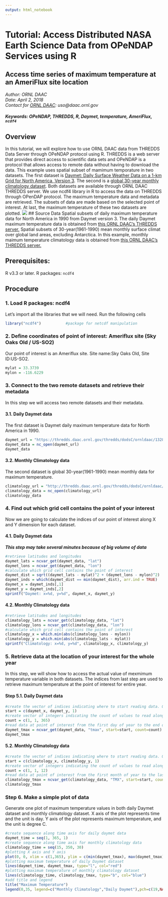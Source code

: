```yaml
---
output: html_notebook
---
```

# Tutorial: Access Distributed NASA Earth Science Data from OPeNDAP Services using R
## Access time series of maximum temperature at an AmeriFlux site location
*Author: ORNL DAAC*
<br>
*Date: April 2, 2018*
<br>
*Contact for [ORNL DAAC](https://daac.ornl.gov/): uso@daac.ornl.gov*

##### Keywords: OPeNDAP, THREDDS, R, Daymet, temperature, AmeriFlux, `ncdf4`

## Overview
In this tutorial, we will explore how to use ORNL DAAC data from THREDDS Data Server through OPeNDAP protocol using R. THREDDS is a web server that provides direct access to scientific data sets and OPeNDAP is a protocol that allows access to remote data without having to download the data. This example uses spatial subset of mamimum temporature in two datasets. The first dataset is [Daymet: Daily Surface Weather Data on a 1-km Grid for North America, Version 3](https://daac.ornl.gov/cgi-bin/dsviewer.pl?ds_id=1328). The second is a [global 30-year monthly climatology dataset](https://daac.ornl.gov/cgi-bin/dsviewer.pl?ds_id=542). Both datasets are available through ORNL DAAC THREDDS server. We use ncdf4 library in R to access the data on THREDDS through OPenDAP protocol. The maximum temperature data and metadata are retrieved. The subsets of data are made based on the selected point of interest. At last, the maximum temperature of these two datasets are plotted.
![](opendap_r.png)
## Source Data
Spatial subsets of daily maximum temperature data for North America in 1990 from Daymet version 3. The daily Daymet maximum temperature data is obtained from [this ORNL DAAC's THREDDS server.](https://thredds.daac.ornl.gov/thredds/catalog/ornldaac/1328/1990/catalog.html?dataset=1328/1990/daymet_v3_tmax_1990_na.nc4)
Spatial subsets of 30-year(1961-1990) mean monthly surface climat over global land areas, excluding Antarctica. In this example, monthly maimum temperature climatology data is obtained from [this ORNL DAAC's THREDDS server.](https://thredds.daac.ornl.gov/thredds/catalog/ornldaac/542/catalog.html?dataset=542/climate6190_TMX.nc4) 

## Prerequisites:
R v3.3 or later. R packages: `ncdf4`

## Procedure

### 1. Load R packages: ncdf4
Let's import all the libraries that we will need. Run the following cells

```r
library("ncdf4")           #package for netcdf manipulation

```

### 2. Define coordinates of point of interest: Ameriflux site (Sky Oaks Old / US-SO2)
Our point of interest is an Ameriflux site. Site name:Sky Oaks Old, Site ID:US-SO2.

```r
mylat = 33.3739
mylon = -116.6229
```

### 3. Connect to the two remote datasets and retrieve their metadata
In this step we will access two remote datasets and their metadata.

#### 3.1. Daily Daymet data 
The first dataset is Daymet daily maximum temperature data for North America in 1990.
```r
daymet_url = "https://thredds.daac.ornl.gov/thredds/dodsC/ornldaac/1328/1990/daymet_v3_tmax_1990_na.nc4"
daymet_data = nc_open(daymet_url)
daymet_data
```

#### 3.2. Monthly Climatology data 
The second dataset is global 30-year(1961-1990) mean monthly data for maximum temperature.

```r
climatology_url = "http://thredds.daac.ornl.gov/thredds/dodsC/ornldaac/542/climate6190_TMX.nc4"
climatology_data = nc_open(climatology_url)
climatology_data
```

### 4. Find out which grid cell contains the point of your interest
Now we are going to calculate the indices of our point of interest along X and Y dimension for each dataset.

#### 4.1. Daily Daymet data
***This step may take several minutes because of big volume of data***
```r
#retrieve latitudes and longitudes
daymet_lats = ncvar_get(daymet_data, "lat")
daymet_lons = ncvar_get(daymet_data, "lon")
#calculate which grid cell contains the point of interest 
daymet_dist = sqrt((daymet_lats - mylat)^2 + (daymet_lons - mylon)^2)
daymet_inds = which(daymet_dist == min(daymet_dist), arr.ind = TRUE)
daymet_x = daymet_inds[,1]
daymet_y = daymet_inds[,2]
sprintf("Daymet: x=%d, y=%d", daymet_x, daymet_y)
```

#### 4.2. Monthly Climatology data 
```r
#retrieve latitudes and longitudes
climatology_lats = ncvar_get(climatology_data, "lat")
climatology_lons = ncvar_get(climatology_data, "lon")
#calculate which grid cell contains the point of interest 
climatology_x = which.min(abs(climatology_lons - mylon))
climatology_y = which.min(abs(climatology_lats - mylat))
sprintf("Climatology: x=%d, y=%d", climatology_x, climatology_y)
```

### 5. Retrieve data at the location of your interest for the whole year
In this step, we will show how to access the actual value of mexmimum temperature variable in both datasets. The indices from last step are used to retrieve maximum temperature at the point of interest for entire year.

#### Step 5.1. Daily Daymet data 
```r
#create the vector of indices indicating where to start reading data. Order is (X,Y,time)
start = c(daymet_x, daymet_y, 1)
#create vector of integers indicating the count of values to read along each dimension. (Order is (X,Y,time)
count = c(1, 1, 365)
#read data at point of interest from the first day of year to the end of year
daymet_tmax = ncvar_get(daymet_data, "tmax", start=start, count=count)
daymet_tmax
```

#### 5.2. Monthly Climatology data 
```r
#create the vector of indices indicating where to start reading data. Order is (X,Y,time)
start = c(climatology_x, climatology_y, 1)
#create vector of integers indicating the count of values to read along each dimension. (Order is (X,Y,time)
count = c(1, 1, 12)
#read data at point of interest from the first month of year to the last month of year
climatology_tmax = ncvar_get(climatology_data, "TMX", start=start, count=count)
climatology_tmax
```

### Step 6. Make a simple plot of data 
Generate one plot of maximum temperature values in both daily Daymet dataset and monthly climatology dataset. X axis of the plot represents time and the unit is day. Y axis of the plot represents maximum temperature, and the unit is degree C.
```r
#create sequence along time axis for daily daymet data
daymet_time = seq(1, 365, 1)
#create sequence along time axis for monthly climatology data
climatology_time = seq(15, 350, 30)
#plotting X axis and Y axis 
plot(0, 0, xlim = c(1,365), ylim = c(min(daymet_tmax), max(daymet_tmax)), type = "n",xlab="Degree C",ylab="Day")
#plotting maximum temperature of daily Daymet dataset 
lines(daymet_time, daymet_tmax, type="l", col="red")
#plotting maximum temperature of monthly climatology dataset
lines(climatology_time, climatology_tmax, type="b", col="blue")
#add title and legend
title("Maximum Temperature")
legend(0,35, legend=c("Monthly Climatology","Daily Daymet"),pch=c(19,NA),lty=c(1,1),lwd=c(1.5,1.5),col=c("blue","red"),bty="n")

```